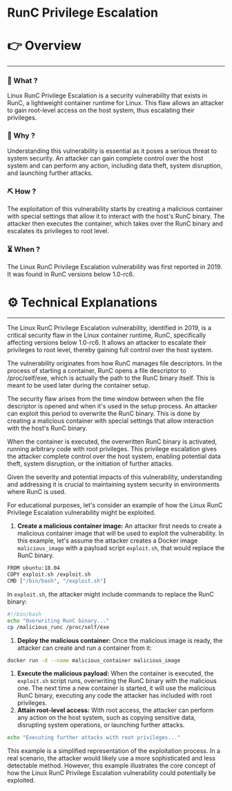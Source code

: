 # RunC Privilege Escalation


# 👉 Overview

---

### 👀 What ?

Linux RunC Privilege Escalation is a security vulnerability that exists in RunC, a lightweight container runtime for Linux. This flaw allows an attacker to gain root-level access on the host system, thus escalating their privileges.


### 🧐 Why ?

Understanding this vulnerability is essential as it poses a serious threat to system security. An attacker can gain complete control over the host system and can perform any action, including data theft, system disruption, and launching further attacks.


### ⛏️ How ?

The exploitation of this vulnerability starts by creating a malicious container with special settings that allow it to interact with the host's RunC binary. The attacker then executes the container, which takes over the RunC binary and escalates its privileges to root level.


### ⏳ When ?

The Linux RunC Privilege Escalation vulnerability was first reported in 2019. It was found in RunC versions below 1.0-rc6.


# ⚙️ Technical Explanations

---

The Linux RunC Privilege Escalation vulnerability, identified in 2019, is a critical security flaw in the Linux container runtime, RunC, specifically affecting versions below 1.0-rc6. It allows an attacker to escalate their privileges to root level, thereby gaining full control over the host system.

The vulnerability originates from how RunC manages file descriptors. In the process of starting a container, RunC opens a file descriptor to /proc/self/exe, which is actually the path to the RunC binary itself. This is meant to be used later during the container setup.

The security flaw arises from the time window between when the file descriptor is opened and when it's used in the setup process. An attacker can exploit this period to overwrite the RunC binary. This is done by creating a malicious container with special settings that allow interaction with the host's RunC binary.

When the container is executed, the overwritten RunC binary is activated, running arbitrary code with root privileges. This privilege escalation gives the attacker complete control over the host system, enabling potential data theft, system disruption, or the initiation of further attacks.

Given the severity and potential impacts of this vulnerability, understanding and addressing it is crucial to maintaining system security in environments where RunC is used.

For educational purposes, let's consider an example of how the Linux RunC Privilege Escalation vulnerability might be exploited.

1. **Create a malicious container image:** An attacker first needs to create a malicious container image that will be used to exploit the vulnerability. In this example, let's assume the attacker creates a Docker image `malicious_image` with a payload script `exploit.sh`, that would replace the RunC binary.

```bash
FROM ubuntu:18.04
COPY exploit.sh /exploit.sh
CMD ["/bin/bash", "/exploit.sh"]

```

In `exploit.sh`, the attacker might include commands to replace the RunC binary:

```bash
#!/bin/bash
echo "Overwriting RunC binary..."
cp /malicious_runc /proc/self/exe

```

1. **Deploy the malicious container:** Once the malicious image is ready, the attacker can create and run a container from it:

```bash
docker run -d --name malicious_container malicious_image

```

1. **Execute the malicious payload:** When the container is executed, the `exploit.sh` script runs, overwriting the RunC binary with the malicious one. The next time a new container is started, it will use the malicious RunC binary, executing any code the attacker has included with root privileges.
2. **Attain root-level access:** With root access, the attacker can perform any action on the host system, such as copying sensitive data, disrupting system operations, or launching further attacks.

```bash
echo "Executing further attacks with root privileges..."

```

This example is a simplified representation of the exploitation process. In a real scenario, the attacker would likely use a more sophisticated and less detectable method. However, this example illustrates the core concept of how the Linux RunC Privilege Escalation vulnerability could potentially be exploited.
